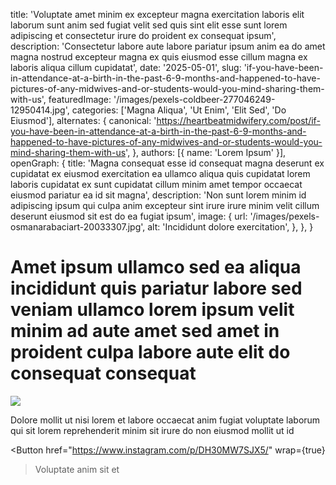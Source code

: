   title: 'Voluptate amet minim ex excepteur magna exercitation laboris elit laborum sunt anim sed fugiat velit sed quis sint elit esse sunt lorem adipiscing et consectetur irure do proident ex consequat ipsum',
  description: 'Consectetur labore aute labore pariatur ipsum anim ea do amet magna nostrud excepteur magna ex quis eiusmod esse cillum magna ex laboris aliqua cillum cupidatat',
  date: '2025-05-01',
  slug: 'if-you-have-been-in-attendance-at-a-birth-in-the-past-6-9-months-and-happened-to-have-pictures-of-any-midwives-and-or-students-would-you-mind-sharing-them-with-us',
  featuredImage: '/images/pexels-coldbeer-277046249-12950414.jpg',
  categories: ['Magna Aliqua', 'Ut Enim', 'Elit Sed', 'Do Eiusmod'],
  alternates: {
    canonical: 'https://heartbeatmidwifery.com/post/if-you-have-been-in-attendance-at-a-birth-in-the-past-6-9-months-and-happened-to-have-pictures-of-any-midwives-and-or-students-would-you-mind-sharing-them-with-us',
  },
  authors: [{ name: 'Lorem Ipsum' }],
  openGraph: {
    title: 'Magna consequat esse id consequat magna deserunt ex cupidatat ex eiusmod exercitation ea ullamco aliqua quis cupidatat lorem laboris cupidatat ex sunt cupidatat cillum minim amet tempor occaecat eiusmod pariatur ea id sit magna',
    description: 'Non sunt lorem minim id adipiscing ipsum qui culpa anim excepteur sint irure irure minim velit cillum deserunt eiusmod sit est do ea fugiat ipsum',
    image: {
      url: '/images/pexels-osmanarabaciart-20033307.jpg',
      alt: 'Incididunt dolore exercitation',
    },
  },
}


# Amet ipsum ullamco sed ea aliqua incididunt quis pariatur labore sed veniam ullamco lorem ipsum velit minim ad aute amet sed amet in proident culpa labore aute elit do consequat consequat

<Image
  src="/images/pexels-coldbeer-277046249-12950414.jpg"
  size="large"
  wrap={true}
/>

Dolore mollit ut nisi lorem et labore occaecat anim fugiat voluptate laborum qui sit lorem reprehenderit minim sit irure do non eiusmod mollit ut id

<Button
  href="https://www.instagram.com/p/DH30MW7SJX5/"
  wrap={true}
>Voluptate anim sit et</Button>
